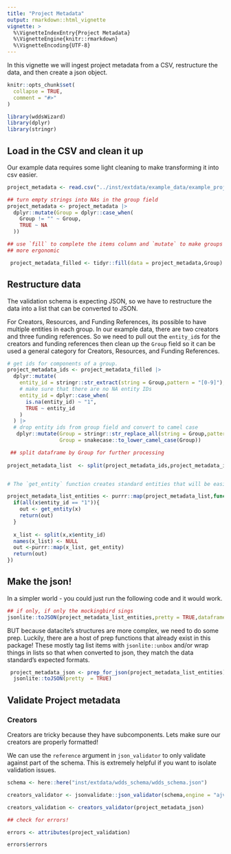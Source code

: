 ```yaml
---
title: "Project Metadata"
output: rmarkdown::html_vignette
vignette: >
  %\VignetteIndexEntry{Project Metadata}
  %\VignetteEngine{knitr::rmarkdown}
  %\VignetteEncoding{UTF-8}
---
```

In this vignette we will ingest project metadata from a CSV, restructure the data, and then create a json object.

```r
knitr::opts_chunk$set(
  collapse = TRUE,
  comment = "#>"
)
```

```r
library(wddsWizard)
library(dplyr)
library(stringr)
```

## Load in the CSV and clean it up

Our example data requires some light cleaning to make transforming it into csv
easier. 

```r
project_metadata <- read.csv("../inst/extdata/example_data/example_project_metadata.csv")

## turn empty strings into NAs in the group field
project_metadata <- project_metadata |>
  dplyr::mutate(Group = dplyr::case_when(
    Group != "" ~ Group,
    TRUE ~ NA
  )) 

## use `fill` to complete the items column and `mutate` to make groups a little
## more ergonomic

 project_metadata_filled <- tidyr::fill(data = project_metadata,Group) 
```

## Restructure data

The validation schema is expecting JSON, so we have to restructure the data into
a list that can be converted to JSON.

For Creators, Resources, and Funding References, its possible to have multiple 
entities in each group. In our example data, there are two creators and three funding references. So we need to pull out the `entity_id`s for the creators and funding references then clean up the `Group` field so it can be used a general category
for Creators, Resources, and Funding References.

```r

# get ids for components of a group.
project_metadata_ids <- project_metadata_filled |>
  dplyr::mutate(
    entity_id = stringr::str_extract(string = Group,pattern = "[0-9]"),
    # make sure that there are no NA entity IDs
    entity_id = dplyr::case_when(
      is.na(entity_id) ~ "1",
      TRUE ~ entity_id
    )
  ) |>
  # drop entity ids from group field and convert to camel case
   dplyr::mutate(Group = stringr::str_replace_all(string = Group,pattern = " [0-9]", replacement = ""),
                 Group = snakecase::to_lower_camel_case(Group))

 ## split dataframe by Group for further processing
 
project_metadata_list  <- split(project_metadata_ids,project_metadata_ids$Group)


# The `get_entity` function creates standard entities that will be easier to transform json

project_metadata_list_entities <- purrr::map(project_metadata_list,function(x){
  if(all(x$entity_id == "1")){
    out <- get_entity(x)
    return(out)
  }
  
  x_list <- split(x,x$entity_id)
  names(x_list) <- NULL
  out <-purrr::map(x_list, get_entity)
  return(out)
})

```

## Make the json! 

In a simpler world - you could just run the following code and it would work. 
```r
## if only, if only the mockingbird sings
jsonlite::toJSON(project_metadata_list_entities,pretty = TRUE,dataframe = "columns")

```

BUT because datacite's structures are more complex, we need to do some prep. Luckily, there are a host of prep functions that already exist in this package! These mostly tag list items with `jsonlite::unbox` and/or wrap things in lists so that when converted to json, they match the data standard's expected formats. 

```r
 project_metadata_json <- prep_for_json(project_metadata_list_entities) |>
  jsonlite::toJSON(pretty  = TRUE)
```

## Validate Project metadata

### Creators

Creators are tricky because they have subcomponents. Lets make sure our creators
are properly formatted! 

We can use the `reference` argument in `json_validator` to only validate against
part of the schema. This is extremely helpful if you want to isolate validation
issues.

```r
schema <- here::here("inst/extdata/wdds_schema/wdds_schema.json")

creators_validator <- jsonvalidate::json_validator(schema,engine = "ajv",reference = "#/properties/creators")

creators_validation <- creators_validator(project_metadata_json)

## check for errors!

errors <- attributes(project_validation)

errors$errors

```




